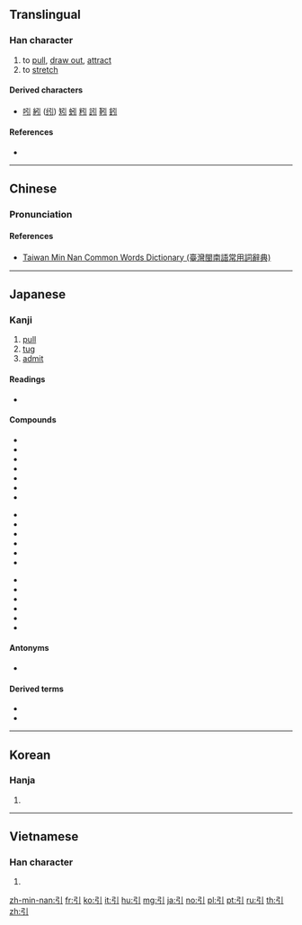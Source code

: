 ==Translingual==

===Han character===
{{Han char|rn=57|rad=弓|as=01|sn=4|four=12200|canj=NL|ids=⿰弓丨}}

# to [[pull]], [[draw out]], [[attract]]
# to [[stretch]]

====Derived characters====
* [[吲]] [[紖]] ([[纼]]) [[矧]] [[蚓]] [[粌]] [[訠]] [[靷]] [[鈏]]

====References====
* {{Han ref|kx=0356.080|dkj=09699|dj=0672.010|hdz=20988.050|uh=5F15|ud=24341|bh=A4DE|bd=42206}}

----

==Chinese==
{{zh-forms}}

===Pronunciation===
{{zh-pron
|m=yǐn
|c=jan5
|h=
|mn=ín
|w=
|mc=y
|oc=y
|ma=y|ma2=y
|cat=v
}}

====References====
* [http://twblg.dict.edu.tw/holodict_new/result_detail.jsp?n_no=800&curpage=1&sample=%E5%BC%95&radiobutton=1&querytarget=1&limit=20&pagenum=1&rowcount=19 Taiwan Min Nan Common Words Dictionary (臺灣閩南語常用詞辭典)]

----

==Japanese==

===Kanji===
{{ja-kanji|grade=2|rs=弓01}}

# [[pull]]
# [[tug]]
# [[admit]]

====Readings====
* {{ja-readings
|goon=[[いん]] (in)
|kanon=[[いん]] (in)
|kun=[[ひく]] (hiku)|nanori=[[のぶ]] (nobu), [[ひき]] (hiki), [[ひさ]] (hisa)}}

====Compounds====
{{top3}}
* {{l|ja|sc=Jpan|引見|tr=いんけん, inken}}
* {{l|ja|sc=Jpan|引水|tr=いんすい, insui}}
* {{l|ja|sc=Jpan|引責|tr=いんせき, inseki}}
* {{l|ja|sc=Jpan|引導|tr=いんどう, indō}}
* {{l|ja|sc=Jpan|引退|tr=いんたい, intai}}
* {{l|ja|sc=Jpan|引用|tr=いんよう, in'yō}}
* {{l|ja|sc=Jpan|引力|tr=いんりょく, inryoku}}
{{mid3}}
* {{l|ja|sc=Jpan|延引|tr=えんいん, en'in}}
* {{l|ja|sc=Jpan|我田引水|tr=がでんいんすい, gaden'insui}}
* {{l|ja|sc=Jpan|吸引|tr=きゅういん, kyūin}}
* {{l|ja|sc=Jpan|牽引|tr=けんいん, ken'in}}
* {{l|ja|sc=Jpan|拘引|tr=こういん, kōin}}
* {{l|ja|sc=Jpan|勾引|tr=こういん, kōin}}
{{mid3}}
* {{l|ja|sc=Jpan|強引|tr=ごういん, gōin}}
* {{l|ja|sc=Jpan|索引|tr=さくいん, sakuin}}
* {{l|ja|sc=Jpan|承引|tr=しょういん, shōin}}
* {{l|ja|sc=Jpan|導引|tr=どういん, dōin}}
* {{l|ja|sc=Jpan|誘引|tr=ゆういん, yūin}}
* {{l|ja|sc=Jpan|割引|tr=わりびき, waribiki}}
{{bottom}}

====Antonyms====
* {{l|ja|押||push}}

====Derived terms====
* {{l|ja|引く|tr=[[ひく]], hiku}}
* {{l|ja|引っ掻く|tr=[[ひっかく]], hikkaku}}

----

==Korean==

===Hanja===
{{ko-hanja|hangeul=인|eumhun=끌|rv=in|mr=in|y=in}}

# {{defn|lang=ko|sort=弓01}}

----

==Vietnamese==

===Han character===
{{vi-hantu|[[dẫn]], [[dợn]], [[giỡn]], [[dận]], [[giận]]|rs=弓01}}

# {{defn|lang=vi|sort=弓01}}

[[zh-min-nan:引]]
[[fr:引]]
[[ko:引]]
[[it:引]]
[[hu:引]]
[[mg:引]]
[[ja:引]]
[[no:引]]
[[pl:引]]
[[pt:引]]
[[ru:引]]
[[th:引]]
[[zh:引]]